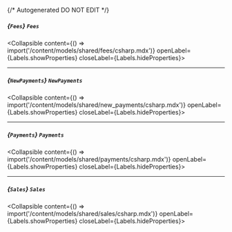 {/* Autogenerated DO NOT EDIT  */}

##### *{`Fees`}* `Fees`
<Collapsible content={() => import('/content/models/shared/fees/csharp.mdx')} openLabel={Labels.showProperties} closeLabel={Labels.hideProperties}>
</Collapsible>

---
##### *{`NewPayments`}* `NewPayments`
<Collapsible content={() => import('/content/models/shared/new_payments/csharp.mdx')} openLabel={Labels.showProperties} closeLabel={Labels.hideProperties}>
</Collapsible>

---
##### *{`Payments`}* `Payments`
<Collapsible content={() => import('/content/models/shared/payments/csharp.mdx')} openLabel={Labels.showProperties} closeLabel={Labels.hideProperties}>
</Collapsible>

---
##### *{`Sales`}* `Sales`
<Collapsible content={() => import('/content/models/shared/sales/csharp.mdx')} openLabel={Labels.showProperties} closeLabel={Labels.hideProperties}>
</Collapsible>


